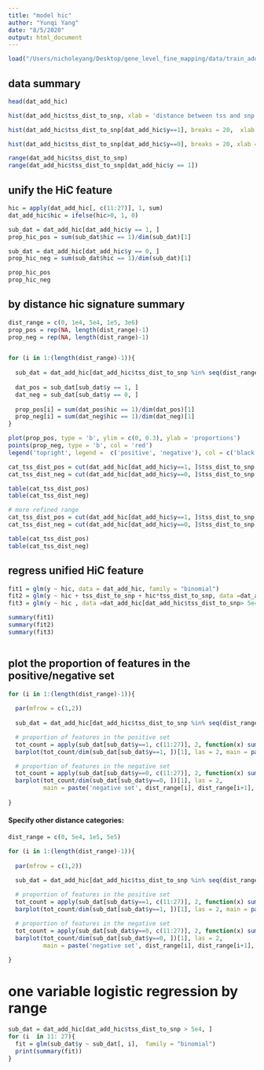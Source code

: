 ```yaml
---
title: "model hic"
author: "Yunqi Yang"
date: "8/5/2020"
output: html_document
---
```


```r

load("/Users/nicholeyang/Desktop/gene_level_fine_mapping/data/train_add_hic.RData")

```


## data summary 
```r

head(dat_add_hic)

```

```r

hist(dat_add_hic$tss_dist_to_snp, xlab = 'distance between tss and snp', main = 'Histogram on all data')

```

```r

hist(dat_add_hic$tss_dist_to_snp[dat_add_hic$y==1], breaks = 20,  xlab = 'positive', main = '')

hist(dat_add_hic$tss_dist_to_snp[dat_add_hic$y==0], breaks = 20, xlab = 'negative', main = '')


```


```r

range(dat_add_hic$tss_dist_to_snp)
range(dat_add_hic$tss_dist_to_snp[dat_add_hic$y == 1])

```

## unify the HiC feature
```r

hic = apply(dat_add_hic[, c(11:27)], 1, sum)
dat_add_hic$hic = ifelse(hic>0, 1, 0)

```


```r

sub_dat = dat_add_hic[dat_add_hic$y == 1, ]
prop_hic_pos = sum(sub_dat$hic == 1)/dim(sub_dat)[1]

sub_dat = dat_add_hic[dat_add_hic$y == 0, ]
prop_hic_neg = sum(sub_dat$hic == 1)/dim(sub_dat)[1]

```

```r

prop_hic_pos
prop_hic_neg

```


## by distance hic signature summary

```r

dist_range = c(0, 1e4, 5e4, 1e5, 3e6)
prop_pos = rep(NA, length(dist_range)-1)
prop_neg = rep(NA, length(dist_range)-1)


for (i in 1:(length(dist_range)-1)){
  
  sub_dat = dat_add_hic[dat_add_hic$tss_dist_to_snp %in% seq(dist_range[i], dist_range[i+1], by = 1), ]
  
  dat_pos = sub_dat[sub_dat$y == 1, ]
  dat_neg = sub_dat[sub_dat$y == 0, ]
  
  prop_pos[i] = sum(dat_pos$hic == 1)/dim(dat_pos)[1]
  prop_neg[i] = sum(dat_neg$hic == 1)/dim(dat_neg)[1]
}

```


```r

plot(prop_pos, type = 'b', ylim = c(0, 0.3), ylab = 'proportions')
points(prop_neg, type = 'b', col = 'red')
legend('topright', legend =  c('positive', 'negative'), col = c('black', 'red'), lty = 1)

```


```r

cat_tss_dist_pos = cut(dat_add_hic[dat_add_hic$y==1, ]$tss_dist_to_snp, breaks = dist_range)
cat_tss_dist_neg = cut(dat_add_hic[dat_add_hic$y==0, ]$tss_dist_to_snp, breaks = dist_range)

table(cat_tss_dist_pos)
table(cat_tss_dist_neg)

```


```r

# more refined range
cat_tss_dist_pos = cut(dat_add_hic[dat_add_hic$y==1, ]$tss_dist_to_snp, breaks = c(0, 1e4, 5e4, 1e5, 2e5, 3e5, 4e5, 5e5, 3e6))
cat_tss_dist_neg = cut(dat_add_hic[dat_add_hic$y==0, ]$tss_dist_to_snp, breaks = c(0, 1e4, 5e4, 1e5, 2e5, 3e5, 4e5, 5e5, 3e6))

table(cat_tss_dist_pos)
table(cat_tss_dist_neg)

```


## regress unified HiC feature
```r


fit1 = glm(y ~ hic, data = dat_add_hic, family = "binomial")
fit2 = glm(y ~ hic + tss_dist_to_snp + hic*tss_dist_to_snp, data =dat_add_hic, family = "binomial")
fit3 = glm(y ~ hic , data =dat_add_hic[dat_add_hic$tss_dist_to_snp> 5e4, ], family = "binomial")

summary(fit1)
summary(fit2)
summary(fit3)



```


## plot the proportion of features in the positive/negative set
```r

for (i in 1:(length(dist_range)-1)){
  
  par(mfrow = c(1,2))
  
  sub_dat = dat_add_hic[dat_add_hic$tss_dist_to_snp %in% seq(dist_range[i], dist_range[i+1], by = 1), ]

  # proportion of features in the positive set
  tot_count = apply(sub_dat[sub_dat$y==1, c(11:27)], 2, function(x) sum(x == 1))
  barplot(tot_count/dim(sub_dat[sub_dat$y==1, ])[1], las = 2, main = paste('positive set', dist_range[i], dist_range[i+1], sep = ':'), cex.names=.7)

  # proportion of features in the negative set
  tot_count = apply(sub_dat[sub_dat$y==0, c(11:27)], 2, function(x) sum(x == 1))
  barplot(tot_count/dim(sub_dat[sub_dat$y==0, ])[1], las = 2, 
          main = paste('negative set', dist_range[i], dist_range[i+1], sep = ':'), cex.names=.7)
  
}

```


#### Specify other distance categories: 

```r

dist_range = c(0, 5e4, 1e5, 5e5)

for (i in 1:(length(dist_range)-1)){
  
  par(mfrow = c(1,2))
  
  sub_dat = dat_add_hic[dat_add_hic$tss_dist_to_snp %in% seq(dist_range[i], dist_range[i+1], by = 1), ]

  # proportion of features in the positive set
  tot_count = apply(sub_dat[sub_dat$y==1, c(11:27)], 2, function(x) sum(x == 1))
  barplot(tot_count/dim(sub_dat[sub_dat$y==1, ])[1], las = 2, main = paste('positive set', dist_range[i], dist_range[i+1], sep = ':'), cex.names=.7)

  # proportion of features in the negative set
  tot_count = apply(sub_dat[sub_dat$y==0, c(11:27)], 2, function(x) sum(x == 1))
  barplot(tot_count/dim(sub_dat[sub_dat$y==0, ])[1], las = 2, 
          main = paste('negative set', dist_range[i], dist_range[i+1], sep = ':'), cex.names=.7)
  
}

```

# one variable logistic regression by range
```r

sub_dat = dat_add_hic[dat_add_hic$tss_dist_to_snp > 5e4, ]
for (i  in 11: 27){
  fit = glm(sub_dat$y ~ sub_dat[, i],  family = "binomial")
  print(summary(fit))
}


```

